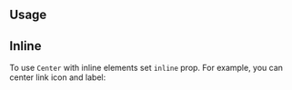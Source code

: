 

## Usage

<Demo data={CenterDemos.usage} />

## Inline

To use `Center` with inline elements set `inline` prop.
For example, you can center link icon and label:

<Demo data={CenterDemos.inline} />
